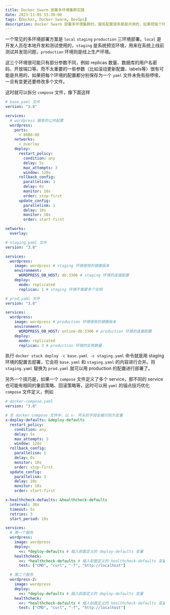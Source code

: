 ```yaml
---
title: Docker Swarm 部署多环境集群实践
date: 2023-11-05 15:30:00
tags: [Docker, Docker Swarm, DevOps]
description: Docker Swarm 部署多环境集群时，服务配置很多都是共用的，如果把每个环境的配置都分别保存未免有些啰嗦，而且一旦有变更就需要修改多个文件，这时就可以对配置文件进行拆分。
---
```


一个常见的多环境部署方案是 `local` `staging` `production` 三环境部署。`local` 是开发人员在本地开发和测试使用的，`staging` 是系统预览环境，用来在系统上线前测试并发现问题，`production` 环境则是线上生产环境。

这三个环境很可能只有部分参数不同，例如 replicas 数量、数据库的用户名密码、开放端口等。而不太重要的一些参数（比如滚动更新配置、labels等）很有可能是共用的，如果把每个环境的配置都分别保存为一个 `yaml` 文件未免有些啰嗦，一旦有变更还要修改多个文件。

这时就可以拆分 `compose` 文件，像下面这样

```yaml
# base.yaml 文件
version: "3.8"

services:
  # wordpress 服务的公共配置
  wordpress:
    ports:
      - 8080:80
    networks:
      - overlay
    deploy:
      restart_policy:
        condition: any
        delay: 5s
        max_attempts: 3
        window: 120s
      rollback_config:
        parallelism: 1
        delay: 0s
        monitor: 10s
        order: stop-first
      update_config:
        parallelism: 1
        delay: 10s
        monitor: 10s
        order: start-first

networks:
  overlay:
```

```yaml
# staging.yaml 文件
version: "3.8"

services:
  wordpress:
    image: wordpress # staging 环境使用的镜像版本
    environment:
      WORDPRESS_DB_HOST: db:3306 # staging 环境的连接配置
    deploy:
      mode: replicated
      replicas: 1 # staging 环境不需要多个实例
```

```yaml
# prod.yaml 文件
version: "3.8"

services:
  wordpress:
    image: wordpress # production 环境使用的镜像版本
    environment:
      WORDPRESS_DB_HOST: online-db:3306 # production 环境的连接配置
    deploy:
      mode: replicated
      replicas: 3 # production 环境的实例数量
```

执行 `docker stack deploy -c base.yaml -c staging.yaml` 命令就是用 staging 环境的配置去部署，它会将 `base.yaml` 和 `staging.yaml` 的内容进行合并。将 `staging.yaml` 替换为 `prod.yaml` 就可以用 production 的配置进行部署了。

另外一个技巧是，如果一个 `compose` 文件定义了多个 service，那不同的 service 也可能有相同的重启策略、回滚策略等，这时可以用 `yaml` 的锚点技巧优化 `compose` 文件定义，例如

```yaml
# docker-compose.yaml
version: "3.8"

# 在 docker compose 文件中，以 x- 开头的字段会被识别为变量
x-deploy-defaults: &deploy-defaults
  restart_policy:
    condition: any
    delay: 5s
    max_attempts: 3
    window: 120s
  rollback_config:
    parallelism: 1
    delay: 0s
    monitor: 10s
    order: stop-first
  update_config:
    parallelism: 1
    delay: 10s
    monitor: 10s
    order: start-first

x-healthcheck-defaults: &healthcheck-defaults
  interval: 30s
  timeout: 5s
  retries: 3
  start_period: 10s

services:
  # 第一个服务
  wordpress:
    image: wordpress
    deploy:
      <<: *deploy-defaults # 插入前面定义的 deploy-defaults 变量
    healthcheck:
      <<: *healthcheck-defaults # 插入前面定义的 healthcheck-defaults 变量
      test: ["CMD", "curl", "-f", "http://localhost"]

  # 第二个服务
  wordpress-2:
    image: wordpress
    deploy:
      <<: *deploy-defaults # 插入前面定义的 deploy-defaults 变量
    healthcheck:
      <<: *healthcheck-defaults # 插入前面定义的 healthcheck-defaults 变量
      test: ["CMD", "curl", "-f", "http://localhost"]
```
